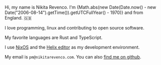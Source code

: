 Hi, my name is Nikita Revenco. I'm {Math.abs(new Date(Date.now() - new Date("2006-08-14").getTime()).getUTCFullYear() - 1970)} and from England. 🇬🇧

I love programming, linux and contributing to open source software.

My favorite languages are Rust and TypeScript.

I use [NixOS](https://nixos.org/) and the [Helix editor](https://github.com/helix-editor/helix) as my development environment.

My email is `pm@nikitarevenco.com`. You can also [find me on github](https://github.com/NikitaRevenco).
